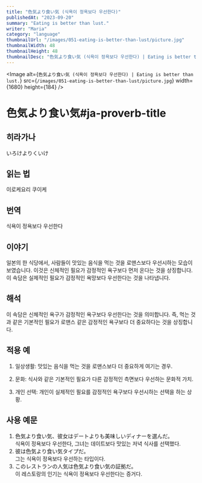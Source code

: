 ```yaml
---
title: "色気より食い気 (식욕이 정욕보다 우선한다)"
publishedAt: "2023-09-20"
summary: "Eating is better than lust."
writer: "Maria"
category: "language"
thumbnailUrl: "/images/051-eating-is-better-than-lust/picture.jpg"
thumbnailWidth: 48
thumbnailHeight: 48
thumbnailDesc: "色気より食い気 (식욕이 정욕보다 우선한다) | Eating is better than lust."
---
```


<Image
  alt={`色気より食い気 (식욕이 정욕보다 우선한다) | Eating is better than lust.`}
  src={`/images/051-eating-is-better-than-lust/picture.jpg`}
  width={1680}
  height={184}
/>

# 色気より食い気#ja-proverb-title

## 히라가나

いろけよりくいけ

## 읽는 법

이로케요리 쿠이케

## 번역

식욕이 정욕보다 우선한다

## 이야기

일본의 한 식당에서, 사람들이 맛있는 음식을 먹는 것을 로맨스보다 우선시하는 모습이 보였습니다. 이것은 신체적인 필요가 감정적인 욕구보다 먼저 온다는 것을 상징합니다. 이 속담은 실제적인 필요가 감정적인 욕망보다 우선한다는 것을 나타냅니다.

## 해석

이 속담은 신체적인 욕구가 감정적인 욕구보다 우선한다는 것을 의미합니다. 즉, 먹는 것과 같은 기본적인 필요가 로맨스 같은 감정적인 욕구보다 더 중요하다는 것을 상징합니다.

## 적용 예

1. 일상생활: 맛있는 음식을 먹는 것을 로맨스보다 더 중요하게 여기는 경우.

2. 문화: 식사와 같은 기본적인 필요가 다른 감정적인 측면보다 우선하는 문화적 가치.

3. 개인 선택: 개인이 실제적인 필요를 감정적인 욕구보다 우선시하는 선택을 하는 상황.

## 사용 예문

1. 色気より食い気、彼女はデートよりも美味しいディナーを選んだ。<br /> 식욕이 정욕보다 우선한다, 그녀는 데이트보다 맛있는 저녁 식사를 선택했다.
2. 彼は色気より食い気タイプだ。<br /> 그는 식욕이 정욕보다 우선하는 타입이다.
3. このレストランの人気は色気より食い気の証拠だ。<br /> 이 레스토랑의 인기는 식욕이 정욕보다 우선한다는 증거다.
